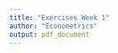 ```yaml
---
title: "Exercises Week 1"
author: "Econometrics"
output: pdf_document
---
```


\begin{enumerate}
	\item \textbf{Ex. 2.6 in ETM}: Prove that, if the $k$ columns of $X$ are linearly independent, each vector $z$ in $\mathcal{S}(X)$ can be expressed as $Xb$ for one and only one $k$-vector $b$. Hint: Suppose that there are two different vectors, $b_1$ and $b_2$, such that $z = Xb_i$, $i = 1, 2$, and show that this implies that the columns of $X$ are linearly dependent.
	
	\item \textbf{Ex. 2.9 in ETM}: Prove algebraically that $P_XM_X = O$. Use only the definition that $P_X+M_X=I$, and the idempotency of $P_X$.

  	\item \textbf{Ex. 3.1 in ETM}: Generate a sample of size 25 from the model 
	$$y_t = \beta_1+\beta_2 y_{t-1}+u_t,$$ 
	with $\beta_1= 1$ and $\beta_2 = 0.8$. For simplicity, assume that $y_0 = 0$ and that the $u_t$ are $NID(0, 1)$. Use this sample to compute the OLS estimates $\hat{\beta}_1$ and $\hat{\beta}_2$. Repeat at least 100 times, and find the averages of the $\hat{\beta}_1$ and $\hat{\beta}_2$. Use these averages to estimate the bias of the OLS estimators of $\beta_1$ and $\beta_2$.
	
  Repeat this exercise for sample sizes of 50, 100, and 200. What happens to the bias of $\hat{\beta}_1$ and $\hat{\beta}_2$ as the sample size is increased?
	
	\item \textbf{Section 2.7 in AGME}: Follow the example on the Capital Asset Pricing Model (CAPM) from AGME (PDF attached titled \textit{CAPM\textunderscore example}) and replicate the tables. The data is available on the \textit{Ecdat} library under \textit{Capm}.
	
	
  	\item \textbf{Exercise 2.3 in AGME}: Work on the empirical regression exercise from Asset Pricing in AGME (PDF attached titled \textit{FactorModel\textunderscore AGME}). The data is available on the \textit{assets2.dat} file.
	
	On \textbf{g}, "partial slopes" refer to the individual betas.
	

	
\end{enumerate}